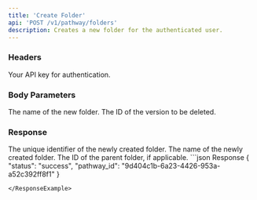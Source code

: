 ```yaml
---
title: 'Create Folder'
api: 'POST /v1/pathway/folders'
description: Creates a new folder for the authenticated user.
---
```


### Headers

<ParamField header="authorization" type="string" required={true}>
  Your API key for authentication.
</ParamField>


### Body Parameters
<ParamField body="name" type="string" required={true}>
The name of the new folder.
</ParamField>
<ParamField body="parent_folder_id" type="string" required={true}>
The ID of the version to be deleted.
</ParamField>








### Response

<ResponseField name="folder_id" type="string">
   The unique identifier of the newly created folder.
</ResponseField>
<ResponseField name="name" type="string">
 The name of the newly created folder.
</ResponseField>
<ResponseField name="parent_folder_id" type="string">
 The ID of the parent folder, if applicable.
</ResponseField>



<ResponseExample>
```json Response
{
  "status": "success",
  "pathway_id": "9d404c1b-6a23-4426-953a-a52c392ff8f1"
}

```
</ResponseExample>
